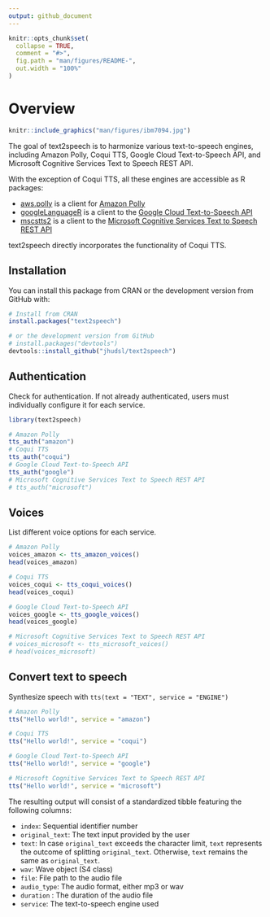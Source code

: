 ```yaml
---
output: github_document
---
```


<!-- README.md is generated from README.Rmd. Please edit that file -->

```r
knitr::opts_chunk$set(
  collapse = TRUE,
  comment = "#>",
  fig.path = "man/figures/README-",
  out.width = "100%"
)
```

# Overview

<!-- badges: start -->
<!-- badges: end -->


```r
knitr::include_graphics("man/figures/ibm7094.jpg")
```
 
The goal of text2speech is to harmonize various text-to-speech engines, including Amazon Polly, Coqui TTS, Google Cloud Text-to-Speech API, and Microsoft Cognitive Services Text to Speech REST API. 

With the exception of Coqui TTS, all these engines are accessible as R packages:

- [aws.polly](https://github.com/cloudyr/aws.polly) is a client for [Amazon Polly](https://docs.aws.amazon.com/polly/latest/dg/what-is.html)
- [googleLanguageR](https://github.com/ropensci/googleLanguageR) is a client to the [Google Cloud Text-to-Speech API](https://cloud.google.com/text-to-speech/) 
- [mscstts2](https://github.com/howardbaek/mscstts2) is a client to the [Microsoft Cognitive Services Text to Speech REST API](https://learn.microsoft.com/en-us/azure/cognitive-services/speech-service/rest-text-to-speech?tabs=streaming)


text2speech directly incorporates the functionality of Coqui TTS.


## Installation

You can install this package from CRAN or the development version from GitHub with:

``` r
# Install from CRAN
install.packages("text2speech")

# or the development version from GitHub
# install.packages("devtools")
devtools::install_github("jhudsl/text2speech")
```

## Authentication

Check for authentication. If not already authenticated, users must individually configure it for each service.

```r
library(text2speech)

# Amazon Polly
tts_auth("amazon")
# Coqui TTS
tts_auth("coqui")
# Google Cloud Text-to-Speech API 
tts_auth("google")
# Microsoft Cognitive Services Text to Speech REST API
# tts_auth("microsoft")
```


## Voices

List different voice options for each service.

```r
# Amazon Polly
voices_amazon <- tts_amazon_voices()
head(voices_amazon)

# Coqui TTS
voices_coqui <- tts_coqui_voices()
head(voices_coqui)

# Google Cloud Text-to-Speech API 
voices_google <- tts_google_voices()
head(voices_google)

# Microsoft Cognitive Services Text to Speech REST API
# voices_microsoft <- tts_microsoft_voices()
# head(voices_microsoft)
```

## Convert text to speech

Synthesize speech with `tts(text = "TEXT", service = "ENGINE")`

```r
# Amazon Polly
tts("Hello world!", service = "amazon")

# Coqui TTS
tts("Hello world!", service = "coqui")

# Google Cloud Text-to-Speech API 
tts("Hello world!", service = "google")

# Microsoft Cognitive Services Text to Speech REST API
tts("Hello world!", service = "microsoft")
```

The resulting output will consist of a standardized tibble featuring the following columns:

- `index`: Sequential identifier number
- `original_text`: The text input provided by the user
- `text`: In case `original_text` exceeds the character limit, `text` represents the outcome of splitting `original_text`. Otherwise, `text` remains the same as `original_text`.
- `wav`: Wave object (S4 class)
- `file`: File path to the audio file
- `audio_type`: The audio format, either mp3 or wav
- `duration` : The duration of the audio file
- `service`: The text-to-speech engine used

